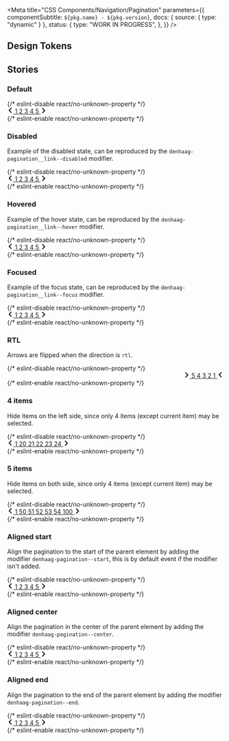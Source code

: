 

<Meta
  title="CSS Components/Navigation/Pagination"
  parameters={{
    componentSubtitle: `${pkg.name} - ${pkg.version}`,
    docs: { source: { type: "dynamic" } },
    status: {
      type: "WORK IN PROGRESS",
    },
  }}
/>

<Description markdown={readme} />

## Design Tokens

<DesignTokenDocBlock categoryName="Pagination" viewType="table" />

## Stories

### Default

<Canvas>
  {/* eslint-disable react/no-unknown-property */}
  <Story name="Default">
    <nav class="denhaag-pagination">
      <a
        href="#page-2"
        class="denhaag-pagination__link denhaag-pagination__link--arrow"
        rel="prev"
        aria-label="Previous page"
      >
        <svg
          aria-hidden="true"
          class="denhaag-icon"
          width="1em"
          height="1em"
          viewBox="0 0 7 12"
          fill="none"
          xmlns="http://www.w3.org/2000/svg"
        >
          <path
            d="M4.9921 10.8143C5.36382 11.1914 5.97222 11.1914 6.34393 10.8143C6.7079 10.4451 6.70822 9.8521 6.34466 9.48248L3.36315 6.45123C2.98039 6.06209 2.98039 5.43791 3.36315 5.04877L6.34466 2.01752C6.70822 1.6479 6.7079 1.05492 6.34394 0.685696C5.97222 0.308599 5.36382 0.308599 4.9921 0.685695L0.692003 5.04799C0.308224 5.43732 0.308224 6.06268 0.692003 6.45201L4.9921 10.8143Z"
            fill="currentColor"
          />
        </svg>
      </a>
      <span role="group" class="denhaag-pagination__links">
        <a class="denhaag-pagination__link" href="#page-1" aria-label="Page 1">
          1
        </a>
        <a class="denhaag-pagination__link" href="#page-2" aria-label="Page 2" rel="prev">
          2
        </a>
        <a
          class="denhaag-pagination__link denhaag-pagination__link--current"
          href="#page-3"
          aria-label="Page 3"
          aria-current="page"
        >
          3
        </a>
        <a class="denhaag-pagination__link" href="#page-4" aria-label="Page 4" rel="next">
          4
        </a>
        <a class="denhaag-pagination__link" href="#page-5" aria-label="Page 5">
          5
        </a>
      </span>
      <a
        href="#page-4"
        class="denhaag-pagination__link denhaag-pagination__link--arrow"
        rel="next"
        aria-label="Next page"
      >
        <svg
          aria-hidden="true"
          class="denhaag-icon"
          width="1em"
          height="1em"
          viewBox="0 0 7 12"
          fill="none"
          xmlns="http://www.w3.org/2000/svg"
        >
          <path
            d="M2.0079 1.1857C1.63618 0.8086 1.02778 0.8086 0.656065 1.18569V1.18569C0.292103 1.55492 0.291779 2.1479 0.655339 2.51752L3.63685 5.54877C4.01961 5.93791 4.01961 6.56209 3.63686 6.95123L0.655339 9.98248C0.291779 10.3521 0.292102 10.9451 0.656065 11.3143V11.3143C1.02778 11.6914 1.63618 11.6914 2.0079 11.3143L6.308 6.95201C6.69178 6.56268 6.69178 5.93732 6.308 5.54799L2.0079 1.1857Z"
            fill="currentColor"
          />
        </svg>
      </a>
    </nav>
  </Story>
  {/* eslint-enable react/no-unknown-property */}
</Canvas>

### Disabled

Example of the disabled state, can be reproduced by the `denhaag-pagination__link--disabled` modifier.

<Canvas>
  {/* eslint-disable react/no-unknown-property */}
  <Story name="Disabled">
    <nav class="denhaag-pagination">
      <a
        href="#page-2"
        class="denhaag-pagination__link denhaag-pagination__link--arrow"
        rel="prev"
        aria-label="Previous page"
      >
        <svg
          aria-hidden="true"
          class="denhaag-icon"
          width="1em"
          height="1em"
          viewBox="0 0 7 12"
          fill="none"
          xmlns="http://www.w3.org/2000/svg"
        >
          <path
            d="M4.9921 10.8143C5.36382 11.1914 5.97222 11.1914 6.34393 10.8143C6.7079 10.4451 6.70822 9.8521 6.34466 9.48248L3.36315 6.45123C2.98039 6.06209 2.98039 5.43791 3.36315 5.04877L6.34466 2.01752C6.70822 1.6479 6.7079 1.05492 6.34394 0.685696C5.97222 0.308599 5.36382 0.308599 4.9921 0.685695L0.692003 5.04799C0.308224 5.43732 0.308224 6.06268 0.692003 6.45201L4.9921 10.8143Z"
            fill="currentColor"
          />
        </svg>
      </a>
      <span role="group" class="denhaag-pagination__links">
        <a class="denhaag-pagination__link" href="#page-1" aria-label="Page 1">
          1
        </a>
        <a class="denhaag-pagination__link" href="#page-2" aria-label="Page 2" rel="prev">
          2
        </a>
        <a
          class="denhaag-pagination__link denhaag-pagination__link--current denhaag-pagination__link--disabled"
          href="#page-3"
          aria-current="page"
          aria-disabled="true"
          aria-label="Page 3"
          tabindex="-1"
        >
          3
        </a>
        <a
          class="denhaag-pagination__link denhaag-pagination__link--disabled"
          href="#page-4"
          aria-label="Page 4"
          rel="next"
          aria-disabled="true"
          tabindex="-1"
        >
          4
        </a>
        <a class="denhaag-pagination__link" href="#page-5" aria-label="Page 5">
          5
        </a>
      </span>
      <a
        href="#page-4"
        class="denhaag-pagination__link denhaag-pagination__link--arrow denhaag-pagination__link--disabled"
        rel="next"
        aria-disabled="true"
        aria-label="Next page"
        tabindex="-1"
      >
        <svg
          aria-hidden="true"
          class="denhaag-icon"
          width="1em"
          height="1em"
          viewBox="0 0 7 12"
          fill="none"
          xmlns="http://www.w3.org/2000/svg"
        >
          <path
            d="M2.0079 1.1857C1.63618 0.8086 1.02778 0.8086 0.656065 1.18569V1.18569C0.292103 1.55492 0.291779 2.1479 0.655339 2.51752L3.63685 5.54877C4.01961 5.93791 4.01961 6.56209 3.63686 6.95123L0.655339 9.98248C0.291779 10.3521 0.292102 10.9451 0.656065 11.3143V11.3143C1.02778 11.6914 1.63618 11.6914 2.0079 11.3143L6.308 6.95201C6.69178 6.56268 6.69178 5.93732 6.308 5.54799L2.0079 1.1857Z"
            fill="currentColor"
          />
        </svg>
      </a>
    </nav>
  </Story>
  {/* eslint-enable react/no-unknown-property */}
</Canvas>

### Hovered

Example of the hover state, can be reproduced by the `denhaag-pagination__link--hover` modifier.

<Canvas>
  {/* eslint-disable react/no-unknown-property */}
  <Story name="Hovered">
    <nav class="denhaag-pagination">
      <a
        href="#page-2"
        class="denhaag-pagination__link denhaag-pagination__link--arrow"
        rel="prev"
        aria-label="Previous page"
      >
        <svg
          aria-hidden="true"
          class="denhaag-icon"
          width="1em"
          height="1em"
          viewBox="0 0 7 12"
          fill="none"
          xmlns="http://www.w3.org/2000/svg"
        >
          <path
            d="M4.9921 10.8143C5.36382 11.1914 5.97222 11.1914 6.34393 10.8143C6.7079 10.4451 6.70822 9.8521 6.34466 9.48248L3.36315 6.45123C2.98039 6.06209 2.98039 5.43791 3.36315 5.04877L6.34466 2.01752C6.70822 1.6479 6.7079 1.05492 6.34394 0.685696C5.97222 0.308599 5.36382 0.308599 4.9921 0.685695L0.692003 5.04799C0.308224 5.43732 0.308224 6.06268 0.692003 6.45201L4.9921 10.8143Z"
            fill="currentColor"
          />
        </svg>
      </a>
      <span role="group" class="denhaag-pagination__links">
        <a class="denhaag-pagination__link" href="#page-1" aria-label="Page 1">
          1
        </a>
        <a class="denhaag-pagination__link" href="#page-2" aria-label="Page 2" rel="prev">
          2
        </a>
        <a
          class="denhaag-pagination__link denhaag-pagination__link--current denhaag-pagination__link--hover"
          href="#page-3"
          aria-current="page"
          aria-label="Page 3"
        >
          3
        </a>
        <a
          class="denhaag-pagination__link denhaag-pagination__link--hover"
          href="#page-4"
          aria-label="Page 4"
          rel="next"
        >
          4
        </a>
        <a class="denhaag-pagination__link" href="#page-5" aria-label="Page 5">
          5
        </a>
      </span>
      <a
        href="#page-4"
        class="denhaag-pagination__link denhaag-pagination__link--arrow denhaag-pagination__link--hover"
        rel="next"
        aria-label="Next page"
      >
        <svg
          aria-hidden="true"
          class="denhaag-icon"
          width="1em"
          height="1em"
          viewBox="0 0 7 12"
          fill="none"
          xmlns="http://www.w3.org/2000/svg"
        >
          <path
            d="M2.0079 1.1857C1.63618 0.8086 1.02778 0.8086 0.656065 1.18569V1.18569C0.292103 1.55492 0.291779 2.1479 0.655339 2.51752L3.63685 5.54877C4.01961 5.93791 4.01961 6.56209 3.63686 6.95123L0.655339 9.98248C0.291779 10.3521 0.292102 10.9451 0.656065 11.3143V11.3143C1.02778 11.6914 1.63618 11.6914 2.0079 11.3143L6.308 6.95201C6.69178 6.56268 6.69178 5.93732 6.308 5.54799L2.0079 1.1857Z"
            fill="currentColor"
          />
        </svg>
      </a>
    </nav>
  </Story>
  {/* eslint-enable react/no-unknown-property */}
</Canvas>

### Focused

Example of the focus state, can be reproduced by the `denhaag-pagination__link--focus` modifier.

<Canvas>
  {/* eslint-disable react/no-unknown-property */}
  <Story name="Focused">
    <nav class="denhaag-pagination">
      <a
        href="#page-2"
        class="denhaag-pagination__link denhaag-pagination__link--arrow"
        rel="prev"
        aria-label="Previous page"
      >
        <svg
          aria-hidden="true"
          class="denhaag-icon"
          width="1em"
          height="1em"
          viewBox="0 0 7 12"
          fill="none"
          xmlns="http://www.w3.org/2000/svg"
        >
          <path
            d="M4.9921 10.8143C5.36382 11.1914 5.97222 11.1914 6.34393 10.8143C6.7079 10.4451 6.70822 9.8521 6.34466 9.48248L3.36315 6.45123C2.98039 6.06209 2.98039 5.43791 3.36315 5.04877L6.34466 2.01752C6.70822 1.6479 6.7079 1.05492 6.34394 0.685696C5.97222 0.308599 5.36382 0.308599 4.9921 0.685695L0.692003 5.04799C0.308224 5.43732 0.308224 6.06268 0.692003 6.45201L4.9921 10.8143Z"
            fill="currentColor"
          />
        </svg>
      </a>
      <span role="group" class="denhaag-pagination__links">
        <a class="denhaag-pagination__link" href="#page-1" aria-label="Page 1">
          1
        </a>
        <a class="denhaag-pagination__link" href="#page-2" aria-label="Page 2" rel="prev">
          2
        </a>
        <a
          class="denhaag-pagination__link denhaag-pagination__link--current denhaag-pagination__link--focus"
          href="#page-3"
          aria-current="page"
          aria-label="Page 3"
        >
          3
        </a>
        <a
          class="denhaag-pagination__link denhaag-pagination__link--focus"
          href="#page-4"
          aria-label="Page 4"
          rel="next"
        >
          4
        </a>
        <a class="denhaag-pagination__link" href="#page-5" aria-label="Page 5">
          5
        </a>
      </span>
      <a
        href="#page-4"
        class="denhaag-pagination__link denhaag-pagination__link--arrow denhaag-pagination__link--focus"
        rel="next"
        aria-label="Next page"
      >
        <svg
          aria-hidden="true"
          class="denhaag-icon"
          width="1em"
          height="1em"
          viewBox="0 0 7 12"
          fill="none"
          xmlns="http://www.w3.org/2000/svg"
        >
          <path
            d="M2.0079 1.1857C1.63618 0.8086 1.02778 0.8086 0.656065 1.18569V1.18569C0.292103 1.55492 0.291779 2.1479 0.655339 2.51752L3.63685 5.54877C4.01961 5.93791 4.01961 6.56209 3.63686 6.95123L0.655339 9.98248C0.291779 10.3521 0.292102 10.9451 0.656065 11.3143V11.3143C1.02778 11.6914 1.63618 11.6914 2.0079 11.3143L6.308 6.95201C6.69178 6.56268 6.69178 5.93732 6.308 5.54799L2.0079 1.1857Z"
            fill="currentColor"
          />
        </svg>
      </a>
    </nav>
  </Story>
  {/* eslint-enable react/no-unknown-property */}
</Canvas>

### RTL

Arrows are flipped when the direction is `rtl`.

<Canvas>
  {/* eslint-disable react/no-unknown-property */}
  <Story name="RTL">
    <div dir="rtl">
      <nav class="denhaag-pagination">
        <a
          href="#page-2"
          class="denhaag-pagination__link denhaag-pagination__link--arrow"
          rel="prev"
          aria-label="Previous page"
        >
          <svg
            aria-hidden="true"
            class="denhaag-icon"
            width="1em"
            height="1em"
            viewBox="0 0 7 12"
            fill="none"
            xmlns="http://www.w3.org/2000/svg"
          >
            <path
              d="M4.9921 10.8143C5.36382 11.1914 5.97222 11.1914 6.34393 10.8143C6.7079 10.4451 6.70822 9.8521 6.34466 9.48248L3.36315 6.45123C2.98039 6.06209 2.98039 5.43791 3.36315 5.04877L6.34466 2.01752C6.70822 1.6479 6.7079 1.05492 6.34394 0.685696C5.97222 0.308599 5.36382 0.308599 4.9921 0.685695L0.692003 5.04799C0.308224 5.43732 0.308224 6.06268 0.692003 6.45201L4.9921 10.8143Z"
              fill="currentColor"
            />
          </svg>
        </a>
        <span role="group" class="denhaag-pagination__links">
          <a class="denhaag-pagination__link" href="#page-1" aria-label="Page 1">
            1
          </a>
          <a class="denhaag-pagination__link" href="#page-2" aria-label="Page 2" rel="prev">
            2
          </a>
          <a
            class="denhaag-pagination__link denhaag-pagination__link--current"
            href="#page-3"
            aria-label="Page 3"
            aria-current="page"
          >
            3
          </a>
          <a class="denhaag-pagination__link" href="#page-4" aria-label="Page 4" rel="next">
            4
          </a>
          <a class="denhaag-pagination__link" href="#page-5" aria-label="Page 5">
            5
          </a>
        </span>
        <a
          href="#page-4"
          class="denhaag-pagination__link denhaag-pagination__link--arrow"
          rel="next"
          aria-label="Next page"
        >
          <svg
            aria-hidden="true"
            class="denhaag-icon"
            width="1em"
            height="1em"
            viewBox="0 0 7 12"
            fill="none"
            xmlns="http://www.w3.org/2000/svg"
          >
            <path
              d="M2.0079 1.1857C1.63618 0.8086 1.02778 0.8086 0.656065 1.18569V1.18569C0.292103 1.55492 0.291779 2.1479 0.655339 2.51752L3.63685 5.54877C4.01961 5.93791 4.01961 6.56209 3.63686 6.95123L0.655339 9.98248C0.291779 10.3521 0.292102 10.9451 0.656065 11.3143V11.3143C1.02778 11.6914 1.63618 11.6914 2.0079 11.3143L6.308 6.95201C6.69178 6.56268 6.69178 5.93732 6.308 5.54799L2.0079 1.1857Z"
              fill="currentColor"
            />
          </svg>
        </a>
      </nav>
    </div>
  </Story>
  {/* eslint-enable react/no-unknown-property */}
</Canvas>

### 4 items

Hide items on the left side, since only 4 items (except current item) may be selected.

<Canvas>
  {/* eslint-disable react/no-unknown-property */}
  <Story name="4 items">
    <nav class="denhaag-pagination">
      <a
        href="#page-21"
        class="denhaag-pagination__link denhaag-pagination__link--arrow"
        rel="prev"
        aria-label="Previous page"
      >
        <svg
          aria-hidden="true"
          class="denhaag-icon"
          width="1em"
          height="1em"
          viewBox="0 0 7 12"
          fill="none"
          xmlns="http://www.w3.org/2000/svg"
        >
          <path
            d="M4.9921 10.8143C5.36382 11.1914 5.97222 11.1914 6.34393 10.8143C6.7079 10.4451 6.70822 9.8521 6.34466 9.48248L3.36315 6.45123C2.98039 6.06209 2.98039 5.43791 3.36315 5.04877L6.34466 2.01752C6.70822 1.6479 6.7079 1.05492 6.34394 0.685696C5.97222 0.308599 5.36382 0.308599 4.9921 0.685695L0.692003 5.04799C0.308224 5.43732 0.308224 6.06268 0.692003 6.45201L4.9921 10.8143Z"
            fill="currentColor"
          />
        </svg>
      </a>
      <span role="group" class="denhaag-pagination__links">
        <a class="denhaag-pagination__link" href="#page-1" aria-label="Page 1">
          1
        </a>
        <a class="denhaag-pagination__link" href="#page-20" aria-label="Page 20">
          20
        </a>
        <a class="denhaag-pagination__link" href="#page-21" rel="prev" aria-label="Page 21">
          21
        </a>
        <a
          class="denhaag-pagination__link denhaag-pagination__link--current"
          href="#page-22"
          aria-current="page"
          aria-label="Page 22"
        >
          22
        </a>
        <a class="denhaag-pagination__link" href="#page-23" rel="next" aria-label="Page 23">
          23
        </a>
        <a class="denhaag-pagination__link" href="#page-24" aria-label="Page 24">
          24
        </a>
      </span>
      <a
        href="#page-23"
        class="denhaag-pagination__link denhaag-pagination__link--arrow"
        rel="next"
        aria-label="Next page"
      >
        <svg
          aria-hidden="true"
          class="denhaag-icon"
          width="1em"
          height="1em"
          viewBox="0 0 7 12"
          fill="none"
          xmlns="http://www.w3.org/2000/svg"
        >
          <path
            d="M2.0079 1.1857C1.63618 0.8086 1.02778 0.8086 0.656065 1.18569V1.18569C0.292103 1.55492 0.291779 2.1479 0.655339 2.51752L3.63685 5.54877C4.01961 5.93791 4.01961 6.56209 3.63686 6.95123L0.655339 9.98248C0.291779 10.3521 0.292102 10.9451 0.656065 11.3143V11.3143C1.02778 11.6914 1.63618 11.6914 2.0079 11.3143L6.308 6.95201C6.69178 6.56268 6.69178 5.93732 6.308 5.54799L2.0079 1.1857Z"
            fill="currentColor"
          />
        </svg>
      </a>
    </nav>
  </Story>
  {/* eslint-enable react/no-unknown-property */}
</Canvas>

### 5 items

Hide items on both side, since only 4 items (except current item) may be selected.

<Canvas>
  {/* eslint-disable react/no-unknown-property */}
  <Story name="5 items">
    <nav class="denhaag-pagination">
      <a
        href="#page-51"
        class="denhaag-pagination__link denhaag-pagination__link--arrow"
        rel="prev"
        aria-label="Previous page"
      >
        <svg
          aria-hidden="true"
          class="denhaag-icon"
          width="1em"
          height="1em"
          viewBox="0 0 7 12"
          fill="none"
          xmlns="http://www.w3.org/2000/svg"
        >
          <path
            d="M4.9921 10.8143C5.36382 11.1914 5.97222 11.1914 6.34393 10.8143C6.7079 10.4451 6.70822 9.8521 6.34466 9.48248L3.36315 6.45123C2.98039 6.06209 2.98039 5.43791 3.36315 5.04877L6.34466 2.01752C6.70822 1.6479 6.7079 1.05492 6.34394 0.685696C5.97222 0.308599 5.36382 0.308599 4.9921 0.685695L0.692003 5.04799C0.308224 5.43732 0.308224 6.06268 0.692003 6.45201L4.9921 10.8143Z"
            fill="currentColor"
          />
        </svg>
      </a>
      <span role="group" class="denhaag-pagination__links">
        <a class="denhaag-pagination__link" href="#page-1" aria-label="Page 1">
          1
        </a>
        <a class="denhaag-pagination__link" href="#page-50" aria-label="Page 50">
          50
        </a>
        <a class="denhaag-pagination__link" href="#page-51" rel="prev" aria-label="Page 51">
          51
        </a>
        <a
          class="denhaag-pagination__link denhaag-pagination__link--current"
          href="#page-52"
          aria-current="page"
          aria-label="Page 52"
        >
          52
        </a>
        <a class="denhaag-pagination__link" href="#page-53" rel="next" aria-label="Page 53">
          53
        </a>
        <a class="denhaag-pagination__link" href="#page-54" aria-label="Page 54">
          54
        </a>
        <a class="denhaag-pagination__link" href="#page-100" aria-label="Page 100">
          100
        </a>
      </span>
      <a
        href="#page-53"
        class="denhaag-pagination__link denhaag-pagination__link--arrow"
        rel="next"
        aria-label="Next page"
      >
        <svg
          aria-hidden="true"
          class="denhaag-icon"
          width="1em"
          height="1em"
          viewBox="0 0 7 12"
          fill="none"
          xmlns="http://www.w3.org/2000/svg"
        >
          <path
            d="M2.0079 1.1857C1.63618 0.8086 1.02778 0.8086 0.656065 1.18569V1.18569C0.292103 1.55492 0.291779 2.1479 0.655339 2.51752L3.63685 5.54877C4.01961 5.93791 4.01961 6.56209 3.63686 6.95123L0.655339 9.98248C0.291779 10.3521 0.292102 10.9451 0.656065 11.3143V11.3143C1.02778 11.6914 1.63618 11.6914 2.0079 11.3143L6.308 6.95201C6.69178 6.56268 6.69178 5.93732 6.308 5.54799L2.0079 1.1857Z"
            fill="currentColor"
          />
        </svg>
      </a>
    </nav>
  </Story>
  {/* eslint-enable react/no-unknown-property */}
</Canvas>

### Aligned start

Align the pagination to the start of the parent element by adding the modifier `denhaag-pagination--start`, this is by default event if the modifier isn't added.

<Canvas>
  {/* eslint-disable react/no-unknown-property */}
  <Story name="Aligned left">
    <nav class="denhaag-pagination denhaag-pagination--start">
      <a
        href="#page-2"
        class="denhaag-pagination__link denhaag-pagination__link--arrow"
        rel="prev"
        aria-label="Previous page"
      >
        <svg
          aria-hidden="true"
          class="denhaag-icon"
          width="1em"
          height="1em"
          viewBox="0 0 7 12"
          fill="none"
          xmlns="http://www.w3.org/2000/svg"
        >
          <path
            d="M4.9921 10.8143C5.36382 11.1914 5.97222 11.1914 6.34393 10.8143C6.7079 10.4451 6.70822 9.8521 6.34466 9.48248L3.36315 6.45123C2.98039 6.06209 2.98039 5.43791 3.36315 5.04877L6.34466 2.01752C6.70822 1.6479 6.7079 1.05492 6.34394 0.685696C5.97222 0.308599 5.36382 0.308599 4.9921 0.685695L0.692003 5.04799C0.308224 5.43732 0.308224 6.06268 0.692003 6.45201L4.9921 10.8143Z"
            fill="currentColor"
          />
        </svg>
      </a>
      <span role="group" class="denhaag-pagination__links">
        <a class="denhaag-pagination__link" href="#page-1" aria-label="Page 1">
          1
        </a>
        <a class="denhaag-pagination__link" href="#page-2" aria-label="Page 2" rel="prev">
          2
        </a>
        <a
          class="denhaag-pagination__link denhaag-pagination__link--current"
          href="#page-3"
          aria-label="Page 3"
          aria-current="page"
        >
          3
        </a>
        <a class="denhaag-pagination__link" href="#page-4" aria-label="Page 4" rel="next">
          4
        </a>
        <a class="denhaag-pagination__link" href="#page-5" aria-label="Page 5">
          5
        </a>
      </span>
      <a
        href="#page-4"
        class="denhaag-pagination__link denhaag-pagination__link--arrow"
        rel="next"
        aria-label="Next page"
      >
        <svg
          aria-hidden="true"
          class="denhaag-icon"
          width="1em"
          height="1em"
          viewBox="0 0 7 12"
          fill="none"
          xmlns="http://www.w3.org/2000/svg"
        >
          <path
            d="M2.0079 1.1857C1.63618 0.8086 1.02778 0.8086 0.656065 1.18569V1.18569C0.292103 1.55492 0.291779 2.1479 0.655339 2.51752L3.63685 5.54877C4.01961 5.93791 4.01961 6.56209 3.63686 6.95123L0.655339 9.98248C0.291779 10.3521 0.292102 10.9451 0.656065 11.3143V11.3143C1.02778 11.6914 1.63618 11.6914 2.0079 11.3143L6.308 6.95201C6.69178 6.56268 6.69178 5.93732 6.308 5.54799L2.0079 1.1857Z"
            fill="currentColor"
          />
        </svg>
      </a>
    </nav>
  </Story>
  {/* eslint-enable react/no-unknown-property */}
</Canvas>

### Aligned center

Align the pagination in the center of the parent element by adding the modifier `denhaag-pagination--center`.

<Canvas>
  {/* eslint-disable react/no-unknown-property */}
  <Story name="Aligned center">
    <nav class="denhaag-pagination denhaag-pagination--center">
      <a
        href="#page-2"
        class="denhaag-pagination__link denhaag-pagination__link--arrow"
        rel="prev"
        aria-label="Previous page"
      >
        <svg
          aria-hidden="true"
          class="denhaag-icon"
          width="1em"
          height="1em"
          viewBox="0 0 7 12"
          fill="none"
          xmlns="http://www.w3.org/2000/svg"
        >
          <path
            d="M4.9921 10.8143C5.36382 11.1914 5.97222 11.1914 6.34393 10.8143C6.7079 10.4451 6.70822 9.8521 6.34466 9.48248L3.36315 6.45123C2.98039 6.06209 2.98039 5.43791 3.36315 5.04877L6.34466 2.01752C6.70822 1.6479 6.7079 1.05492 6.34394 0.685696C5.97222 0.308599 5.36382 0.308599 4.9921 0.685695L0.692003 5.04799C0.308224 5.43732 0.308224 6.06268 0.692003 6.45201L4.9921 10.8143Z"
            fill="currentColor"
          />
        </svg>
      </a>
      <span role="group" class="denhaag-pagination__links">
        <a class="denhaag-pagination__link" href="#page-1" aria-label="Page 1">
          1
        </a>
        <a class="denhaag-pagination__link" href="#page-2" aria-label="Page 2" rel="prev">
          2
        </a>
        <a
          class="denhaag-pagination__link denhaag-pagination__link--current"
          href="#page-3"
          aria-label="Page 3"
          aria-current="page"
        >
          3
        </a>
        <a class="denhaag-pagination__link" href="#page-4" aria-label="Page 4" rel="next">
          4
        </a>
        <a class="denhaag-pagination__link" href="#page-5" aria-label="Page 5">
          5
        </a>
      </span>
      <a
        href="#page-4"
        class="denhaag-pagination__link denhaag-pagination__link--arrow"
        rel="next"
        aria-label="Next page"
      >
        <svg
          aria-hidden="true"
          class="denhaag-icon"
          width="1em"
          height="1em"
          viewBox="0 0 7 12"
          fill="none"
          xmlns="http://www.w3.org/2000/svg"
        >
          <path
            d="M2.0079 1.1857C1.63618 0.8086 1.02778 0.8086 0.656065 1.18569V1.18569C0.292103 1.55492 0.291779 2.1479 0.655339 2.51752L3.63685 5.54877C4.01961 5.93791 4.01961 6.56209 3.63686 6.95123L0.655339 9.98248C0.291779 10.3521 0.292102 10.9451 0.656065 11.3143V11.3143C1.02778 11.6914 1.63618 11.6914 2.0079 11.3143L6.308 6.95201C6.69178 6.56268 6.69178 5.93732 6.308 5.54799L2.0079 1.1857Z"
            fill="currentColor"
          />
        </svg>
      </a>
    </nav>
  </Story>
  {/* eslint-enable react/no-unknown-property */}
</Canvas>

### Aligned end

Align the pagination to the end of the parent element by adding the modifier `denhaag-pagination--end`.

<Canvas>
  {/* eslint-disable react/no-unknown-property */}
  <Story name="Aligned end">
    <nav class="denhaag-pagination denhaag-pagination--end">
      <a
        href="#page-2"
        class="denhaag-pagination__link denhaag-pagination__link--arrow"
        rel="prev"
        aria-label="Previous page"
      >
        <svg
          aria-hidden="true"
          class="denhaag-icon"
          width="1em"
          height="1em"
          viewBox="0 0 7 12"
          fill="none"
          xmlns="http://www.w3.org/2000/svg"
        >
          <path
            d="M4.9921 10.8143C5.36382 11.1914 5.97222 11.1914 6.34393 10.8143C6.7079 10.4451 6.70822 9.8521 6.34466 9.48248L3.36315 6.45123C2.98039 6.06209 2.98039 5.43791 3.36315 5.04877L6.34466 2.01752C6.70822 1.6479 6.7079 1.05492 6.34394 0.685696C5.97222 0.308599 5.36382 0.308599 4.9921 0.685695L0.692003 5.04799C0.308224 5.43732 0.308224 6.06268 0.692003 6.45201L4.9921 10.8143Z"
            fill="currentColor"
          />
        </svg>
      </a>
      <span role="group" class="denhaag-pagination__links">
        <a class="denhaag-pagination__link" href="#page-1" aria-label="Page 1">
          1
        </a>
        <a class="denhaag-pagination__link" href="#page-2" aria-label="Page 2" rel="prev">
          2
        </a>
        <a
          class="denhaag-pagination__link denhaag-pagination__link--current"
          href="#page-3"
          aria-label="Page 3"
          aria-current="page"
        >
          3
        </a>
        <a class="denhaag-pagination__link" href="#page-4" aria-label="Page 4" rel="next">
          4
        </a>
        <a class="denhaag-pagination__link" href="#page-5" aria-label="Page 5">
          5
        </a>
      </span>
      <a
        href="#page-3"
        class="denhaag-pagination__link denhaag-pagination__link--arrow"
        rel="next"
        aria-label="Next page"
      >
        <svg
          aria-hidden="true"
          class="denhaag-icon"
          width="1em"
          height="1em"
          viewBox="0 0 7 12"
          fill="none"
          xmlns="http://www.w3.org/2000/svg"
        >
          <path
            d="M2.0079 1.1857C1.63618 0.8086 1.02778 0.8086 0.656065 1.18569V1.18569C0.292103 1.55492 0.291779 2.1479 0.655339 2.51752L3.63685 5.54877C4.01961 5.93791 4.01961 6.56209 3.63686 6.95123L0.655339 9.98248C0.291779 10.3521 0.292102 10.9451 0.656065 11.3143V11.3143C1.02778 11.6914 1.63618 11.6914 2.0079 11.3143L6.308 6.95201C6.69178 6.56268 6.69178 5.93732 6.308 5.54799L2.0079 1.1857Z"
            fill="currentColor"
          />
        </svg>
      </a>
    </nav>
  </Story>
  {/* eslint-enable react/no-unknown-property */}
</Canvas>
